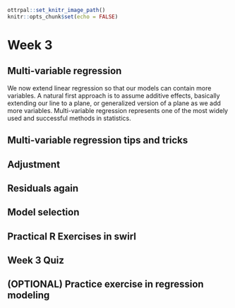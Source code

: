 ```r
ottrpal::set_knitr_image_path()
knitr::opts_chunk$set(echo = FALSE)
```

# Week 3

## Multi-variable regression

We now extend linear regression so that our models can contain more variables. A natural first approach is to assume additive effects, basically extending our line to a plane, or generalized version of a plane as we add more variables. Multi-variable regression represents one of the most widely used and successful methods in statistics.  

## Multi-variable regression tips and tricks


## Adjustment


## Residuals again



## Model selection


## Practical R Exercises in swirl


## Week 3 Quiz


## (OPTIONAL) Practice exercise in regression modeling


